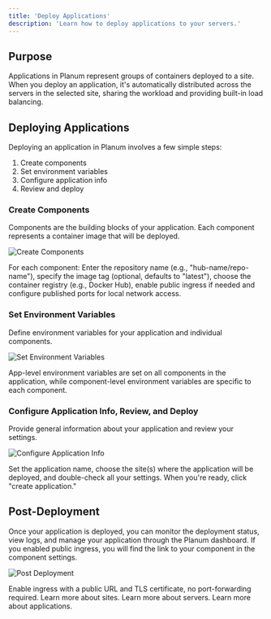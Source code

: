 ```yaml
---
title: 'Deploy Applications'
description: 'Learn how to deploy applications to your servers.'
---
```


## Purpose

Applications in Planum represent groups of containers deployed to a site. When you deploy an application, it's automatically distributed across the servers in the selected site, sharing the workload and providing built-in load balancing.

## Deploying Applications

Deploying an application in Planum involves a few simple steps:

1. Create components
2. Set environment variables
3. Configure application info
4. Review and deploy

### Create Components

Components are the building blocks of your application. Each component represents a container image that will be deployed.

![Create Components](/images/create-components.gif)

For each component:
Enter the repository name (e.g., "hub-name/repo-name"), specify the image tag (optional, defaults to "latest"), choose the container registry (e.g., Docker Hub), enable public ingress if needed and configure published ports for local network access.

### Set Environment Variables

Define environment variables for your application and individual components. 

![Set Environment Variables](/images/set-env-vars.gif)

App-level environment variables are set on all components in the application, while component-level environment variables are specific to each component.

### Configure Application Info, Review, and Deploy

Provide general information about your application and review your settings. 

![Configure Application Info](/images/configure-app-info.gif)

Set the application name, choose the site(s) where the application will be deployed, and double-check all your settings. When you're ready, click "create application."


## Post-Deployment

Once your application is deployed, you can monitor the deployment status, view logs, and manage your application through the Planum dashboard. If you enabled public ingress, you will find the link to your component in the component settings. 

![Post Deployment](/images/post-deploy.gif)


<CardGroup>
  <Card
    title="Publish Apps Online"
    icon="circle-nodes"
    href="/publicingress"
  >
    Enable ingress with a public URL and TLS certificate, no port-forwarding required. 
  </Card>
  <Card
    title="Sites"
    icon="location-pin"
    href="/resoruces/sites"
  >
    Learn more about sites. 
  </Card>
  <Card
    title="Servers"
    icon="server"
    href="/resoruces/servers"
  >
    Learn more about servers. 
  </Card>
  <Card
    title="Applications"
    icon="earth-americas"
    href="/resoruces/applications"
  >
    Learn more about applications. 
  </Card>
</CardGroup>